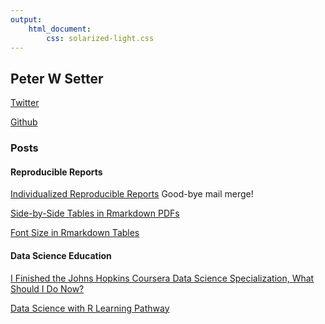 ```yaml
---
output: 
    html_document:
        css: solarized-light.css
---
```


## Peter W Setter

[Twitter](http://www.twitter.com/peterwsetter)

[Github](http://www.github.com/peterwsetter)

### Posts

#### Reproducible Reports
[Individualized Reproducible Reports](https://peterwsetter.github.io/001-individualized-reports.html) Good-bye mail merge!

[Side-by-Side Tables in Rmarkdown PDFs](https://peterwsetter.github.io/002-side-by-side.html)

[Font Size in Rmarkdown Tables](https://peterwsetter.github.io/003-font-size.html)

#### Data Science Education
[I Finished the Johns Hopkins Coursera Data Science Specialization, What Should I Do Now?](https://peterwsetter.github.io/004-after-dss.html)

[Data Science with R Learning Pathway](https://peterwsetter.github.io/005-learning-pathway.html)